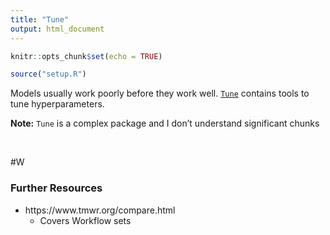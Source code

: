```yaml
---
title: "Tune"
output: html_document
---
```


```r
knitr::opts_chunk$set(echo = TRUE)

source("setup.R")
```

Models usually work poorly before they work well. [`Tune`](https://tune.tidymodels.org/) contains tools to tune hyperparameters. 

**Note:** `Tune` is a complex package and I don't understand significant chunks 

<br>

#W

### Further Resources ###

* https://www.tmwr.org/compare.html
  * Covers Workflow sets 
